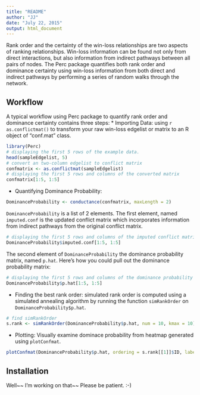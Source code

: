 ```yaml
---
title: "README"
author: "JJ"
date: "July 22, 2015"
output: html_document
---
```


Rank order and the certainty of the win-loss relationships are two aspects of ranking relationships. Win-loss information can be found not only from direct interactions, but also information from indirect pathways between all pairs of nodes. The Perc package quantifies both rank order and dominance certainty using win-loss information from both direct and indirect pathways by performing a series of random walks through the network. 


## Workflow
A typical workflow using Perc package to quantify rank order and dominance certainty contains three steps: 
* Importing Data: using `r as.conflictmat()` to transform your raw win-loss edgelist or matrix to an R object of "conf.mat" class.

```r
library(Perc)
# displaying the first 5 rows of the example data.
head(sampleEdgelist, 5)
# convert an two-column edgelist to conflict matrix
confmatrix <- as.conflictmat(sampleEdgelist)
# displaying the first 5 rows and columns of the converted matrix
confmatrix[1:5, 1:5]
```

* Quantifying Dominance Probability: 
```r
DominanceProbability <- conductance(confmatrix, maxLength = 2)
```

`DominanceProbability` is a list of 2 elements. The first element, named `imputed.conf` is the updated conflict matrix which incorporates information from indirect pathways from the original conflict matrix. 

```r
# displaying the first 5 rows and columns of the imputed conflict matrix
DominanceProbability$imputed.conf[1:5, 1:5]
```

The second element of `DominanceProbability` the dominance probability matrix, named `p.hat`. Here's how you could pull out the dominance probability matrix:

```r
# displaying the first 5 rows and columns of the dominance probability matrix
DominanceProbability$p.hat[1:5, 1:5]
```

* Finding the best rank order: simulated rank order is computed using a simulated annealing algorithm by running the function `simRankOrder` on `DominanceProbability$p.hat`. 

```r
# find simRankOrder
s.rank <- simRankOrder(DominanceProbability$p.hat, num = 10, kmax = 10)
```

* Plotting: Visually examine dominace probability from heatmap generated using `plotConfmat`.

```r
plotConfmat(DominanceProbability$p.hat, ordering = s.rank[[1]]$ID, labels = TRUE)
```

## Installation
Well~~ I'm working on that~~ Please be patient. :-)